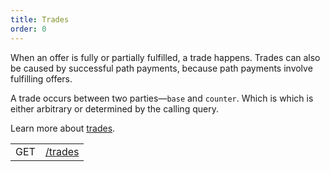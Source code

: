 ```yaml
---
title: Trades
order: 0
---
```



When an offer is fully or partially fulfilled, a trade happens. Trades can also be caused by successful path payments, because path payments involve fulfilling offers.

A trade occurs between two parties—`base` and `counter`. Which is which is either arbitrary or determined by the calling query.

Learn more about [trades](../../../docs/glossary/#decentralized-exchange).

<EndpointsTable title="Endpoints">

|     |                       |
| --- | --------------------- |
| GET | [/trades](../get-all-trades.api.mdx) |

</EndpointsTable>
